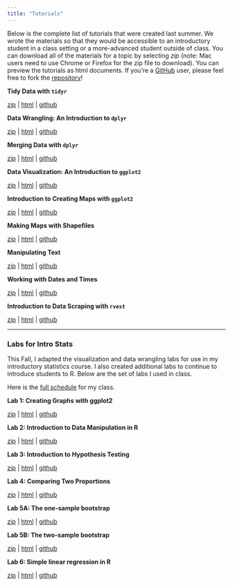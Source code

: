 ```yaml
---
title: "Tutorials"
---
```


Below is the complete list of tutorials that were created last summer. We wrote the materials so that they would be accessible to an introductory student in a class setting or a more-advanced student outside of class. You can download all of the materials for a topic by selecting *zip* (note: Mac users need to use Chrome or Firefox for the zip file to download). You can preview the tutorials as html documents. If you're a [GitHub](https://github.com/) user, please feel free to fork the [repository](https://github.com/ds4stats/r-tutorials)!


**Tidy Data with `tidyr`** 

[zip](https://minhaskamal.github.io/DownGit/#/home?url=https://github.com/ds4stats/r-tutorials/tree/master/tidying-data) | [html](https://cdn.rawgit.com/ds4stats/r-tutorials/e9e5efc2/tidying-data/IntroTidyData.Rmd) | [github](https://rawgit.com/ds4stats/r-tutorials/master/tidying-data/IntroTidyData.html)


**Data Wrangling: An Introduction to `dplyr`**

[zip](https://minhaskamal.github.io/DownGit/#/home?url=https://github.com/ds4stats/r-tutorials/tree/master/data-wrangling) | [html](https://rawgit.com/ds4stats/r-tutorials/master/data-wrangling/IntroDplyr.html) | [github](https://github.com/ds4stats/r-tutorials/tree/master/data-wrangling)


**Merging Data with `dplyr`**

[zip](https://minhaskamal.github.io/DownGit/#/home?url=https://github.com/ds4stats/r-tutorials/tree/master/merging) | [html](https://rawgit.com/ds4stats/r-tutorials/master/merging/IntroMerging.html) | [github](https://github.com/ds4stats/r-tutorials/tree/master/merging)


**Data Visualization: An Introduction to `ggplot2`**

[zip](https://minhaskamal.github.io/DownGit/#/home?url=https://github.com/ds4stats/r-tutorials/tree/master/data-viz) | [html](https://cdn.rawgit.com/ds4stats/r-tutorials/tree/master/data-viz) | [github](https://github.com/ds4stats/r-tutorials/tree/master/data-viz)


**Introduction to Creating Maps with `ggplot2`**

[zip](https://minhaskamal.github.io/DownGit/#/home?url=https://github.com/ds4stats/r-tutorials/tree/master/intro-maps) | [html](https://rawgit.com/ds4stats/r-tutorials/master/data-viz/IntroToGgplot.html) | [github](https://github.com/ds4stats/r-tutorials/tree/master/intro-maps)


**Making Maps with Shapefiles**

[zip](https://minhaskamal.github.io/DownGit/#/home?url=https://github.com/ds4stats/r-tutorials/tree/master/maps-shapefiles) | [html](https://rawgit.com/ds4stats/r-tutorials/master/maps-shapefiles/MakingMapsWithShapefiles.html) | [github](https://github.com/ds4stats/r-tutorials/tree/master/maps-shapefiles)


**Manipulating Text**

[zip](https://minhaskamal.github.io/DownGit/#/home?url=https://github.com/ds4stats/r-tutorials/tree/master/manipulating-text) | [html](https://rawgit.com/ds4stats/r-tutorials/master/manipulating-text/IntroStrings.html) | [github](https://github.com/ds4stats/r-tutorials/tree/master/manipulating-text)


**Working with Dates and Times**

[zip](https://minhaskamal.github.io/DownGit/#/home?url=https://github.com/ds4stats/r-tutorials/tree/master/dates-times) | [html](https://rawgit.com/ds4stats/r-tutorials/master/dates-times/IntroDates.html) | [github](https://github.com/ds4stats/r-tutorials/tree/master/dates-times)


**Introduction to Data Scraping with `rvest`**

[zip](https://minhaskamal.github.io/DownGit/#/home?url=https://github.com/ds4stats/r-tutorials/tree/master/data-scraping) | [html](https://rawgit.com/ds4stats/r-tutorials/master/data-scraping/IntroDataScraping.html) | [github](https://github.com/ds4stats/r-tutorials/tree/master/data-scraping)


* * * 

### Labs for Intro Stats

This Fall, I adapted the visualization and data wrangling labs for use in my introductory statistics course. I also created additional labs to continue to introduce students to R. Below are the set of labs I used in class.

Here is the [full schedule](http://math107-lu.github.io/) for my class.

**Lab 1: Creating Graphs with ggplot2**

[zip](https://minhaskamal.github.io/DownGit/#/home?url=https://github.com/aloy/m107/tree/master/labs/01-ggplot2) | [html](https://cdn.rawgit.com/aloy/m107/766262ec/labs/01-ggplot2/01-IntroToGgplot.html) | [github](https://github.com/aloy/m107/tree/master/labs/01-ggplot2)


**Lab 2: Introduction to Data Manipulation in R**

[zip](https://minhaskamal.github.io/DownGit/#/home?url=https://github.com/aloy/m107/tree/master/labs/02-dplyr) | [html](https://cdn.rawgit.com/aloy/m107/766262ec/labs/02-dplyr/02-IntroDplyr.html) | [github](https://github.com/aloy/m107/tree/master/labs/02-dplyr)


**Lab 3: Introduction to Hypothesis Testing**

[zip](https://minhaskamal.github.io/DownGit/#/home?url=https://github.com/aloy/m107/tree/master/labs/03-permutationTests) | [html](https://cdn.rawgit.com/aloy/m107/d1b98730/labs/03-permutationTests/03-permutationTests.html) | [github](https://github.com/aloy/m107/tree/master/labs/03-permutationTests)


**Lab 4: Comparing Two Proportions**

[zip](https://minhaskamal.github.io/DownGit/#/home?url=https://github.com/aloy/m107/tree/master/labs/04-permutationTests2) | [html](https://cdn.rawgit.com/aloy/m107/d1b98730/labs/04-permutationTests2/04-permutationTests2.html) | [github](https://github.com/aloy/m107/tree/master/labs/04-permutationTests2)


**Lab 5A: The one-sample bootstrap**

[zip](https://minhaskamal.github.io/DownGit/#/home?url=https://github.com/aloy/m107/tree/master/labs/05-oneSampleBootstrap) | [html](https://cdn.rawgit.com/aloy/m107/d1b98730/labs/05-oneSampleBootstrap/lab5.html) | [github](https://github.com/aloy/m107/tree/master/labs/05-oneSampleBootstrap)


**Lab 5B: The two-sample bootstrap**

[zip](https://minhaskamal.github.io/DownGit/#/home?url=https://github.com/aloy/m107/tree/master/labs/05B-twoSampleBootstrap) | [html](https://cdn.rawgit.com/aloy/m107/d1b98730/labs/05B-twoSampleBootstrap/lab5b.html) | [github](https://github.com/aloy/m107/tree/master/labs/05B-twoSampleBootstrap)


**Lab 6: Simple linear regression in R**

[zip](https://minhaskamal.github.io/DownGit/#/home?url=https://github.com/aloy/m107/tree/master/labs/06-slr) | [html](https://cdn.rawgit.com/aloy/m107/d1b98730/labs/06-slr/lab6.html) | [github](https://github.com/aloy/m107/tree/master/labs/06-slr)

